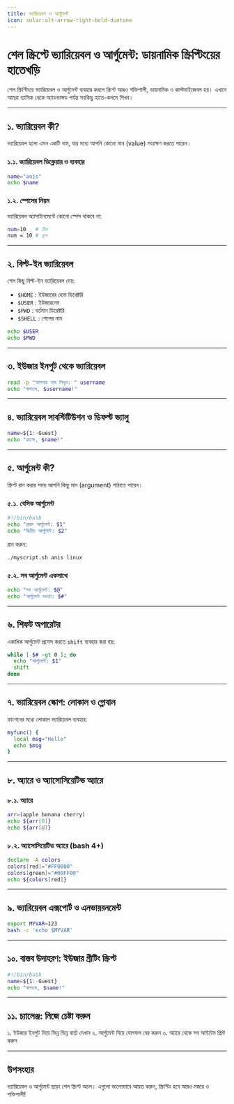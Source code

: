 ```yaml
---
title: ভ্যারিয়েবল ও আর্গুমেন্ট
icon: solar:alt-arrow-right-bold-duotone
---
```


# শেল স্ক্রিপ্টে ভ্যারিয়েবল ও আর্গুমেন্ট: ডায়নামিক স্ক্রিপ্টিংয়ের হাতেখড়ি

শেল স্ক্রিপ্টিংয়ে ভ্যারিয়েবল ও আর্গুমেন্ট ব্যবহার করলে স্ক্রিপ্ট আরও শক্তিশালী, ডায়নামিক ও কাস্টমাইজেবল হয়। এখানে আমরা ব্যাসিক থেকে অ্যাডভান্সড পর্যন্ত সবকিছু হাতে-কলমে শিখব।

---

## ১. ভ্যারিয়েবল কী?

ভ্যারিয়েবল হলো এমন একটি নাম, যার মধ্যে আপনি কোনো মান (value) সংরক্ষণ করতে পারেন।

### ১.১. ভ্যারিয়েবল ডিক্লেয়ার ও ব্যবহার
```bash
name="anis"
echo $name
```

### ১.২. স্পেসের নিয়ম
ভ্যারিয়েবল অ্যাসাইনমেন্টে কোনো স্পেস থাকবে না:
```bash
num=10   # ঠিক
num = 10 # ভুল
```

---

## ২. বিল্ট-ইন ভ্যারিয়েবল

শেল কিছু বিল্ট-ইন ভ্যারিয়েবল দেয়:
- `$HOME` : ইউজারের হোম ডিরেক্টরি
- `$USER` : ইউজারনেম
- `$PWD` : বর্তমান ডিরেক্টরি
- `$SHELL` : শেলের নাম

```bash
echo $USER
echo $PWD
```

---

## ৩. ইউজার ইনপুট থেকে ভ্যারিয়েবল

```bash
read -p "আপনার নাম লিখুন: " username
echo "স্বাগতম, $username!"
```

---

## ৪. ভ্যারিয়েবল সাবস্টিটিউশন ও ডিফল্ট ভ্যালু

```bash
name=${1:-Guest}
echo "হ্যালো, $name!"
```

---

## ৫. আর্গুমেন্ট কী?

স্ক্রিপ্ট রান করার সময় আপনি কিছু মান (argument) পাঠাতে পারেন।

### ৫.১. বেসিক আর্গুমেন্ট
```bash
#!/bin/bash
echo "প্রথম আর্গুমেন্ট: $1"
echo "দ্বিতীয় আর্গুমেন্ট: $2"
```

রান করুন:
```bash
./myscript.sh anis linux
```

### ৫.২. সব আর্গুমেন্ট একসাথে
```bash
echo "সব আর্গুমেন্ট: $@"
echo "আর্গুমেন্ট সংখ্যা: $#"
```

---

## ৬. শিফট অপারেটর

একাধিক আর্গুমেন্ট প্রসেস করতে `shift` ব্যবহার করা হয়:
```bash
while [ $# -gt 0 ]; do
  echo "আর্গুমেন্ট: $1"
  shift
done
```

---

## ৭. ভ্যারিয়েবল স্কোপ: লোকাল ও গ্লোবাল

ফাংশনের মধ্যে লোকাল ভ্যারিয়েবল ব্যবহার:
```bash
myfunc() {
  local msg="Hello"
  echo $msg
}
```

---

## ৮. অ্যারে ও অ্যাসোসিয়েটিভ অ্যারে

### ৮.১. অ্যারে
```bash
arr=(apple banana cherry)
echo ${arr[0]}
echo ${arr[@]}
```

### ৮.২. অ্যাসোসিয়েটিভ অ্যারে (bash 4+)
```bash
declare -A colors
colors[red]="#FF0000"
colors[green]="#00FF00"
echo ${colors[red]}
```

---

## ৯. ভ্যারিয়েবল এক্সপোর্ট ও এনভায়রনমেন্ট

```bash
export MYVAR=123
bash -c 'echo $MYVAR'
```

---

## ১০. বাস্তব উদাহরণ: ইউজার গ্রীটিং স্ক্রিপ্ট

```bash
#!/bin/bash
name=${1:-Guest}
echo "স্বাগতম, $name!"
```

---

## ১১. চ্যালেঞ্জ: নিজে চেষ্টা করুন

১. ইউজার ইনপুট নিয়ে ভিন্ন ভিন্ন বার্তা দেখান
২. আর্গুমেন্ট দিয়ে যোগফল বের করুন
৩. অ্যারে থেকে সব আইটেম প্রিন্ট করুন

---

## উপসংহার

ভ্যারিয়েবল ও আর্গুমেন্ট ছাড়া শেল স্ক্রিপ্ট অচল। এগুলো ভালোভাবে আয়ত্ত করুন, স্ক্রিপ্টিং হবে আরও মজার ও শক্তিশালী!
